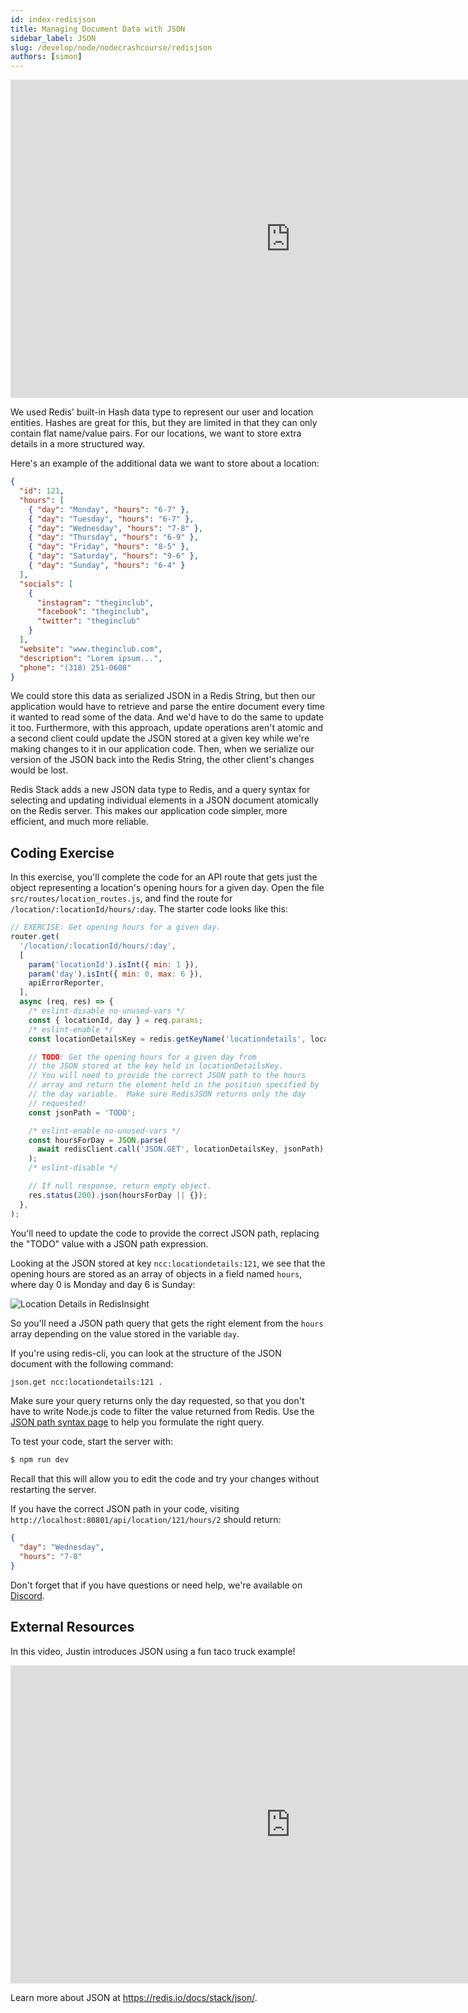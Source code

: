 ```yaml
---
id: index-redisjson
title: Managing Document Data with JSON
sidebar_label: JSON
slug: /develop/node/nodecrashcourse/redisjson
authors: [simon]
---
```



<Authors frontMatter={frontMatter} />

<div class="text--center">
  <iframe
    width="896"
    height="509"
    src="https://www.youtube.com/embed/NAGMJ6kEVEQ"
    frameborder="0"
    allow="accelerometer; autoplay; clipboard-write; encrypted-media; gyroscope; picture-in-picture"
    allowfullscreen></iframe>
</div>

We used Redis' built-in Hash data type to represent our user and location entities. Hashes are great for this, but they are limited in that they can only contain flat name/value pairs. For our locations, we want to store extra details in a more structured way.

Here's an example of the additional data we want to store about a location:

```json
{
  "id": 121,
  "hours": [
    { "day": "Monday", "hours": "6-7" },
    { "day": "Tuesday", "hours": "6-7" },
    { "day": "Wednesday", "hours": "7-8" },
    { "day": "Thursday", "hours": "6-9" },
    { "day": "Friday", "hours": "8-5" },
    { "day": "Saturday", "hours": "9-6" },
    { "day": "Sunday", "hours": "6-4" }
  ],
  "socials": [
    {
      "instagram": "theginclub",
      "facebook": "theginclub",
      "twitter": "theginclub"
    }
  ],
  "website": "www.theginclub.com",
  "description": "Lorem ipsum...",
  "phone": "(318) 251-0608"
}
```

We could store this data as serialized JSON in a Redis String, but then our application would have to retrieve and parse the entire document every time it wanted to read some of the data. And we'd have to do the same to update it too. Furthermore, with this approach, update operations aren't atomic and a second client could update the JSON stored at a given key while we're making changes to it in our application code. Then, when we serialize our version of the JSON back into the Redis String, the other client's changes would be lost.

Redis Stack adds a new JSON data type to Redis, and a query syntax for selecting and updating individual elements in a JSON document atomically on the Redis server. This makes our application code simpler, more efficient, and much more reliable.

## Coding Exercise

In this exercise, you'll complete the code for an API route that gets just the object representing a location's opening hours for a given day. Open the file `src/routes/location_routes.js`, and find the route for `/location/:locationId/hours/:day`. The starter code looks like this:

```javascript
// EXERCISE: Get opening hours for a given day.
router.get(
  '/location/:locationId/hours/:day',
  [
    param('locationId').isInt({ min: 1 }),
    param('day').isInt({ min: 0, max: 6 }),
    apiErrorReporter,
  ],
  async (req, res) => {
    /* eslint-disable no-unused-vars */
    const { locationId, day } = req.params;
    /* eslint-enable */
    const locationDetailsKey = redis.getKeyName('locationdetails', locationId);

    // TODO: Get the opening hours for a given day from
    // the JSON stored at the key held in locationDetailsKey.
    // You will need to provide the correct JSON path to the hours
    // array and return the element held in the position specified by
    // the day variable.  Make sure RedisJSON returns only the day
    // requested!
    const jsonPath = 'TODO';

    /* eslint-enable no-unused-vars */
    const hoursForDay = JSON.parse(
      await redisClient.call('JSON.GET', locationDetailsKey, jsonPath),
    );
    /* eslint-disable */

    // If null response, return empty object.
    res.status(200).json(hoursForDay || {});
  },
);
```

You'll need to update the code to provide the correct JSON path, replacing the "TODO" value with a JSON path expression.

Looking at the JSON stored at key `ncc:locationdetails:121`, we see that the opening hours are stored as an array of objects in a field named `hours`, where day 0 is Monday and day 6 is Sunday:

![Location Details in RedisInsight](images/locationdetails_redis_json.png)

So you'll need a JSON path query that gets the right element from the `hours` array depending on the value stored in the variable `day`.

If you're using redis-cli, you can look at the structure of the JSON document with the following command:

```bash
json.get ncc:locationdetails:121 .
```

Make sure your query returns only the day requested, so that you don't have to write Node.js code to filter the value returned from Redis. Use the [JSON path syntax page](https://redis.io/docs/stack/json/path/) to help you formulate the right query.

To test your code, start the server with:

```bash
$ npm run dev
```

Recall that this will allow you to edit the code and try your changes without restarting the server.

If you have the correct JSON path in your code, visiting `http://localhost:80801/api/location/121/hours/2` should return:

```json
{
  "day": "Wednesday",
  "hours": "7-8"
}
```

Don't forget that if you have questions or need help, we're available on [Discord](https://discord.gg/redis).

## External Resources

In this video, Justin introduces JSON using a fun taco truck example!

<div class="text--center">
  <iframe
    width="896"
    height="509"
    src="https://www.youtube.com/embed/2mFakgHKme4"
    frameborder="0"
    allow="accelerometer; autoplay; clipboard-write; encrypted-media; gyroscope; picture-in-picture"
    allowfullscreen></iframe>
</div>

Learn more about JSON at https://redis.io/docs/stack/json/.
